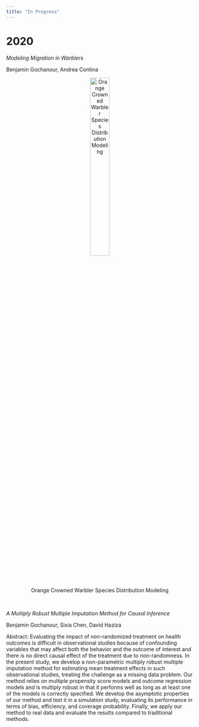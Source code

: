 ```yaml
---
title: "In Progress"
---
```


# **2020**

*Modeling Migration in Warblers*

Benjamin Gochanour, Andrea Contina

<center>
![Orange Crowned Warbler Species Distribution Modeling](ocwa.gif){width=35% height=35%}
</center>
<br>

*A Multiply Robust Multiple Imputation Method for Causal Inference*

Benjamin Gochanour, Sixia Chen, David Haziza

Abstract: Evaluating the impact of non-randomized treatment on health outcomes is difficult in observational studies because of confounding variables that may affect both the behavior and the outcome of interest and there is no direct causal effect of the treatment due to non-randomness. In the present study, we develop a non-parametric multiply robust multiple imputation method for estimating mean treatment effects in such observational studies, treating the challenge as a missing data problem. Our method relies on multiple propensity score models and outcome regression models and is multiply robust in that it performs well as long as at least one of the models is correctly specified. We develop the asymptotic properties of our method and test it in a simulation study, evaluating its performance in terms of bias, efficiency, and coverage probability. Finally, we apply our method to real data and evaluate the results compared to traditional methods.
